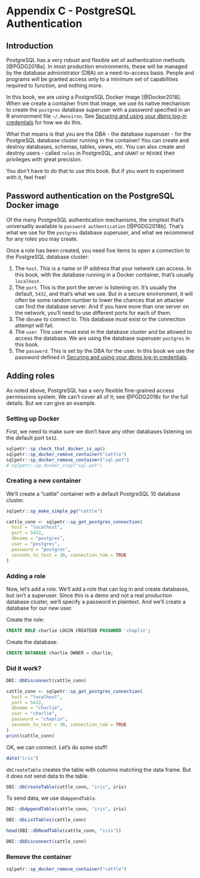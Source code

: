 # Appendix C - PostgreSQL Authentication {#chapter_appendix-postresql-authentication}

## Introduction
PostgreSQL has a very robust and flexible set of authentication methods [@PGDG2018a]. In most production environments, these will be managed by the database administrator (DBA) on a need-to-access basis. People and programs will be granted access only to a minimum set of capabilities required to function, and nothing more.

In this book, we are using a PostgreSQL Docker image [@Docker2018]. When we create a container from that image, we use its native mechanism to create the `postgres` database superuser with a password specified in an R environment file `~/.Renviron`. See [Securing and using your dbms log-in credentials](#chapter_dbms-login-credentials) for how we do this.

What that means is that you are the DBA - the database superuser - for the PostgreSQL database cluster running in the container! You can create and destroy databases, schemas, tables, views, etc. You can also create and destroy users - called `roles` in PostgreSQL, and `GRANT` or `REVOKE` their privileges with great precision.

You don't have to do that to use this book. But if you want to experiment with it, feel free!

## Password authentication on the PostgreSQL Docker image
Of the many PostgreSQL authentication mechanisms, the simplest that's universallly available is `password authentication` [@PGDG2018b]. That's what we use for the `postgres` database superuser, and what we recommend for any roles you may create.

Once a role has been created, you need five items to open a connection to the PostgreSQL database cluster:

1. The `host`. This is a name or IP address that your network can access. In this book, with the database running in a Docker container, that's usually `localhost`.
2. The `port`. This is the port the server is listening on. It's usually the default, `5432`, and that's what we use. But in a secure environment, it will often be some random number to lower the chances that an attacker can find the database server. And if you have more than one server on the network, you'll need to use different ports for each of them.
3. The `dbname` to connect to. This database must exist or the connection attempt will fail.
4. The `user`. This user must exist in the database cluster and be allowed to access the database. We are using the database superuser `postgres` in this book.
5. The `password`. This is set by the DBA for the user. In this book we use the password defined in [Securing and using your dbms log-in credentials](#chapter_dbms-login-credentials).

## Adding roles
As noted above, PostgreSQL has a very flexible fine-grained access permissions system. We can't cover all of it; see @PGDG2018c for the full details. But we can give an example.

### Setting up Docker
First, we need to make sure we don't have any other databases listening on the default port `5432`.

```r
sqlpetr::sp_check_that_docker_is_up()
sqlpetr::sp_docker_remove_container("cattle")
sqlpetr::sp_docker_remove_container("sql-pet")
# sqlpetr::sp_docker_stop("sql-pet")
```

### Creating a new container
We'll create a "cattle" container with a default PostgreSQL 10 database cluster.

```r
sqlpetr::sp_make_simple_pg("cattle")

cattle_conn <- sqlpetr::sp_get_postgres_connection(
  host = "localhost",
  port = 5432,
  dbname = "postgres",
  user = "postgres",
  password = "postgres",
  seconds_to_test = 30, connection_tab = TRUE
)
```

### Adding a role
Now, let's add a role. We'll add a role that can log in and create databases, but isn't a superuser. Since this is a demo and not a real production database cluster, we'll specify a password in plaintext. And we'll create a database for our new user.

Create the role:
```sql
CREATE ROLE charlie LOGIN CREATEDB PASSWORD 'chaplin';
```

Create the database:
```sql
CREATE DATABASE charlie OWNER = charlie;
```

### Did it work?
```r
DBI::dbDisconnect(cattle_conn)

cattle_conn <- sqlpetr::sp_get_postgres_connection(
  host = "localhost",
  port = 5432,
  dbname = "charlie",
  user = "charlie",
  password = "chaplin",
  seconds_to_test = 30, connection_tab = TRUE
)
print(cattle_conn)
```

OK, we can connect. Let's do some stuff!
```r
data("iris")
```
`dbCreateTable` creates the table with columns matching the data frame. But it does not send data to the table.
```r
DBI::dbCreateTable(cattle_conn, "iris", iris)
```
To send data, we use `dbAppendTable`.
```r
DBI::dbAppendTable(cattle_conn, "iris", iris)

DBI::dbListTables(cattle_conn)

head(DBI::dbReadTable(cattle_conn, "iris"))

DBI::dbDisconnect(cattle_conn)
```

### Remove the container
```r
sqlpetr::sp_docker_remove_container("cattle")
```
